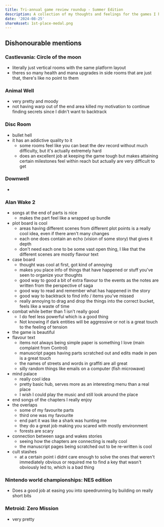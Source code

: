```yaml
---
title: Tri-annual game review roundup - Summer Edition
description: A collection of my thoughts and feelings for the games I have played in the second third of 2024.
date: '2024-08-25'
shareAsset: 1st-place-medal.png
---
```


<TableOfContents />

## Dishonourable mentions

### Castlevania: Circle of the moon

- literally just vertical rooms with the same platform layout
- theres so many health and mana upgrades in side rooms that are just that, there's like no point to them

### Animal Well

- very pretty and moody
- not having warp out of the end area killed my motivation to continue finding secrets since I didn't want to backtrack

### Disc Room

- bullet hell
- it has an addictive quality to it
  - some rooms feel like you can beat the dev record without much difficulty, but it's actually extremely hard
  - does an excellent job at keeping the game tough but makes attaining certain milestones feel within reach but actually are very difficult to get

### Downwell

-

### Alan Wake 2

- songs at the end of parts is nice
  - makes the part feel like a wrapped up bundle
- plot board is cool
  - areas having different scenes from different plot points is a really cool idea, even if there aren't many changes
  - each one does contain an echo (vision of some story) that gives it depth
  - don't need each one to be some vast open thing, I like that the different scenes are mostly flavour text
- case board
  - thought was cool at first, got kind of annoying
  - makes you place info of things that have happened or stuff you've seen to organize your thoughts
  - good way to good a bit of extra flavour to the events as the notes are written from the perspective of saga
  - good way to read and remember what has happened in the story
  - good way to backtrack to find info / items you've missed
  - really annoying to drag and drop the things into the correct bucket, feels like a waste of time
- combat while better than 1 isn't really good
  - I do feel less powerful which is a good thing
  - Not knowing if dark entities will be aggressive or not is a great touch to the feeling of tension
- the game is beautiful
- flavour text
  - items not always being simple paper is something I love (main complaint from Control)
  - manuscript pages having parts scratched out and edits made in pen is a great touch
  - the names of streets and words in graffiti are all great
  - silly random things like emails on a computer (fish microwave)
- mind palace
  - really cool idea
  - pretty basic hub, serves more as an interesting menu than a real place
  - I wish I could play the music and still look around the place
- end songs of the chapters I really enjoy
- the overlaps
  - some of my favourite parts
  - third one was my favourite
  - end part it was like a shark was hunting me
  - they do a great job making you scared with mostly environment
  - forests are scary
- connection between saga and wakes stories
  - seeing how the chapters are connecting is really cool
  - the manuscript pages being scratched out to be re-written is cool
- cult stashes
  - at a certain point i didnt care enough to solve the ones that weren't immediately obvious or required me to find a key that wasn't obviously led to, which is a bad thing

### Nintendo world championships: NES edition

- Does a good job at easing you into speedrunning by building on really short bits

### Metroid: Zero Mission

- very pretty
